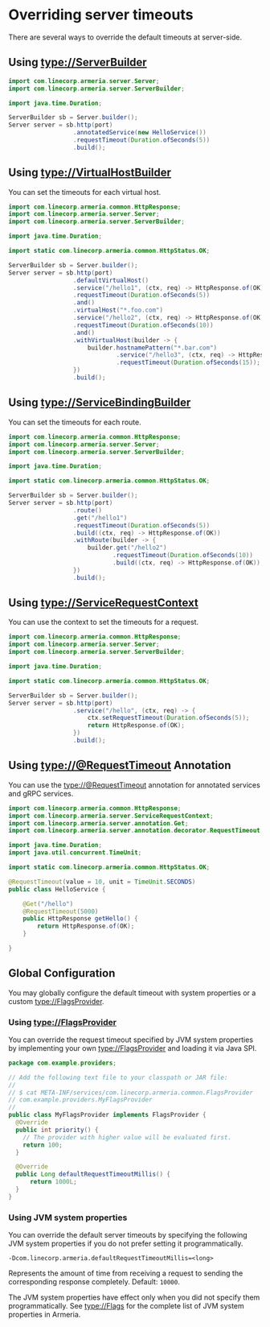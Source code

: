 # Overriding server timeouts

There are several ways to override the default timeouts at server-side.

## Using <type://ServerBuilder>
```java
import com.linecorp.armeria.server.Server;
import com.linecorp.armeria.server.ServerBuilder;

import java.time.Duration;

ServerBuilder sb = Server.builder();
Server server = sb.http(port)
                  .annotatedService(new HelloService())
                  .requestTimeout(Duration.ofSeconds(5))
                  .build();
```

## Using <type://VirtualHostBuilder>

You can set the timeouts for each virtual host.

```java
import com.linecorp.armeria.common.HttpResponse;
import com.linecorp.armeria.server.Server;
import com.linecorp.armeria.server.ServerBuilder;

import java.time.Duration;

import static com.linecorp.armeria.common.HttpStatus.OK;

ServerBuilder sb = Server.builder();
Server server = sb.http(port)
                  .defaultVirtualHost()
                  .service("/hello1", (ctx, req) -> HttpResponse.of(OK))
                  .requestTimeout(Duration.ofSeconds(5))
                  .and()
                  .virtualHost("*.foo.com")
                  .service("/hello2", (ctx, req) -> HttpResponse.of(OK))
                  .requestTimeout(Duration.ofSeconds(10))
                  .and()
                  .withVirtualHost(builder -> {
                      builder.hostnamePattern("*.bar.com")
                              .service("/hello3", (ctx, req) -> HttpResponse.of(OK))
                              .requestTimeout(Duration.ofSeconds(15));
                  })
                  .build();
```

## Using <type://ServiceBindingBuilder>

You can set the timeouts for each route.

```java
import com.linecorp.armeria.common.HttpResponse;
import com.linecorp.armeria.server.Server;
import com.linecorp.armeria.server.ServerBuilder;

import java.time.Duration;

import static com.linecorp.armeria.common.HttpStatus.OK;

ServerBuilder sb = Server.builder();
Server server = sb.http(port)
                  .route()
                  .get("/hello1")
                  .requestTimeout(Duration.ofSeconds(5))
                  .build((ctx, req) -> HttpResponse.of(OK))
                  .withRoute(builder -> {
                      builder.get("/hello2")
                             .requestTimeout(Duration.ofSeconds(10))
                             .build((ctx, req) -> HttpResponse.of(OK));
                  })
                  .build();
```

## Using <type://ServiceRequestContext>

You can use the context to set the timeouts for a request.

```java
import com.linecorp.armeria.common.HttpResponse;
import com.linecorp.armeria.server.Server;
import com.linecorp.armeria.server.ServerBuilder;

import java.time.Duration;

import static com.linecorp.armeria.common.HttpStatus.OK;

ServerBuilder sb = Server.builder();
Server server = sb.http(port)
                  .service("/hello", (ctx, req) -> {
                      ctx.setRequestTimeout(Duration.ofSeconds(5));
                      return HttpResponse.of(OK);
                  })
                  .build();
```

## Using <type://@RequestTimeout> Annotation

You can use the <type://@RequestTimeout> annotation for annotated services and gRPC services.

```java filename=HelloService.java
import com.linecorp.armeria.common.HttpResponse;
import com.linecorp.armeria.server.ServiceRequestContext;
import com.linecorp.armeria.server.annotation.Get;
import com.linecorp.armeria.server.annotation.decorator.RequestTimeout;

import java.time.Duration;
import java.util.concurrent.TimeUnit;

import static com.linecorp.armeria.common.HttpStatus.OK;

@RequestTimeout(value = 10, unit = TimeUnit.SECONDS)
public class HelloService {

    @Get("/hello")
    @RequestTimeout(5000)
    public HttpResponse getHello() {
        return HttpResponse.of(OK);
    }

}
```

## Global Configuration

You may globally configure the default timeout with system properties or a custom <type://FlagsProvider>.

### Using <type://FlagsProvider>

You can override the request timeout specified by JVM system properties by implementing your own <type://FlagsProvider> and loading it via Java SPI.

```java
package com.example.providers;

// Add the following text file to your classpath or JAR file:
//
// $ cat META-INF/services/com.linecorp.armeria.common.FlagsProvider
// com.example.providers.MyFlagsProvider
//
public class MyFlagsProvider implements FlagsProvider {
  @Override
  public int priority() {
    // The provider with higher value will be evaluated first.
    return 100;
  }

  @Override
  public Long defaultRequestTimeoutMillis() {
      return 1000L;
  }
}
```

### Using JVM system properties

You can override the default server timeouts by specifying the following JVM system properties if you do not prefer setting it programmatically.

`-Dcom.linecorp.armeria.defaultRequestTimeoutMillis=<long>`

Represents the amount of time from receiving a request to sending the corresponding response completely. Default: `10000`.

<Warning>

  The JVM system properties have effect only when you did not specify them programmatically.
  See <type://Flags> for the complete list of JVM system properties in Armeria.

</Warning>


